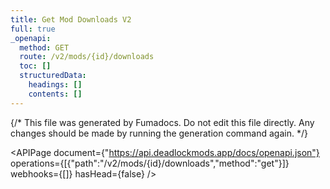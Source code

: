 ---
title: Get Mod Downloads V2
full: true
_openapi:
  method: GET
  route: /v2/mods/{id}/downloads
  toc: []
  structuredData:
    headings: []
    contents: []
---

{/* This file was generated by Fumadocs. Do not edit this file directly. Any changes should be made by running the generation command again. */}

<APIPage document={"https://api.deadlockmods.app/docs/openapi.json"} operations={[{"path":"/v2/mods/{id}/downloads","method":"get"}]} webhooks={[]} hasHead={false} />